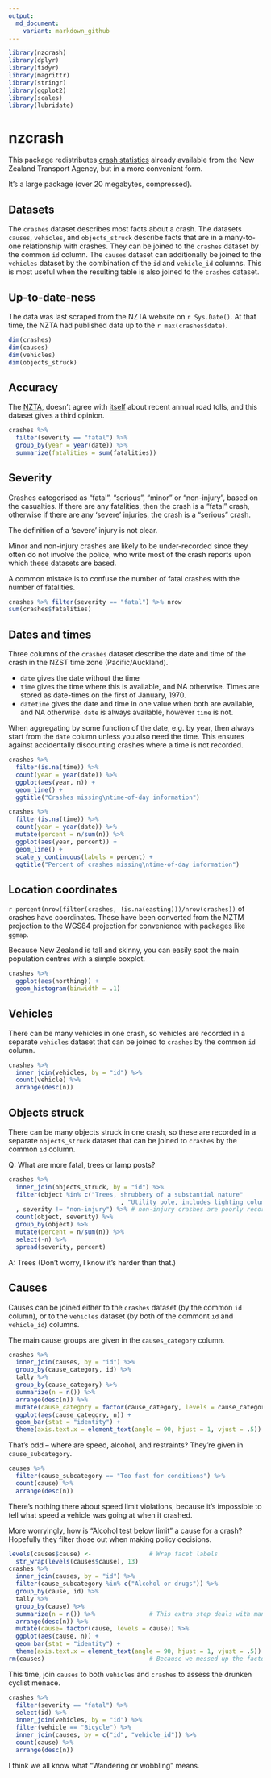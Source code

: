 ```yaml
---
output:
  md_document:
    variant: markdown_github
---
```


```r
library(nzcrash)
library(dplyr)
library(tidyr)
library(magrittr)
library(stringr)
library(ggplot2)
library(scales)
library(lubridate)
```

# nzcrash

This package redistributes [crash
statistics](http://www.nzta.govt.nz/resources/crash-analysis-system-data/)
already available from the New Zealand Transport Agency, but in a more
convenient form.

It's a large package (over 20 megabytes, compressed).

## Datasets

The `crashes` dataset describes most facts about a crash.  The datasets `causes`,
`vehicles`, and `objects_struck` describe facts that are in a many-to-one
relationship with crashes.  They can be joined to the `crashes` dataset by the
common `id` column.  The `causes` dataset can additionally be joined to the
`vehicles` dataset by the combination of the `id` and `vehicle_id` columns.
This is most useful when the resulting table is also joined to the `crashes`
dataset.

## Up-to-date-ness

The data was last scraped from the NZTA website on `r Sys.Date()`.  At
that time, the NZTA had published data up to the `r max(crashes$date)`.

```r
dim(crashes)
dim(causes)
dim(vehicles)
dim(objects_struck)
```

## Accuracy

The [NZTA](http://www.transport.govt.nz/research/roadtoll/#5), doesn't agree with [itself](http://www.transport.govt.nz/research/roadtoll/annualroadtollhistoricalinformation/) about recent annual road tolls, and this dataset gives a third opinion.

```r
crashes %>% 
  filter(severity == "fatal") %>%
  group_by(year = year(date)) %>%
  summarize(fatalities = sum(fatalities))
```

## Severity

Crashes categorised as "fatal", "serious", "minor" or "non-injury", based on the
casualties.  If there are any fatalities, then the crash is a "fatal" crash,
otherwise if there are any 'severe' injuries, the crash is a "serious" crash.

The definition of a 'severe' injury is not clear.

Minor and non-injury crashes are likely to be under-recorded since they often do
not involve the police, who write most of the crash reports upon which these
datasets are based.

A common mistake is to confuse the number of fatal crashes with the number of
fatalities.

```r
crashes %>% filter(severity == "fatal") %>% nrow
sum(crashes$fatalities)
```

## Dates and times

Three columns of the `crashes` dataset describe the date and time of the crash
in the NZST time zone (Pacific/Auckland).

* `date` gives the date without the time
* `time` gives the time where this is available, and NA otherwise.  Times are
  stored as date-times on the first of January, 1970.
* `datetime` gives the date and time in one value when both are available, and
  NA otherwise.  `date` is always available, however `time` is not.

When aggregating by some function of the date, e.g. by year, then always start
from the `date` column unless you also need the time.  This ensures against
accidentally discounting crashes where a time is not recorded.

```r
crashes %>%
  filter(is.na(time)) %>%
  count(year = year(date)) %>%
  ggplot(aes(year, n)) +
  geom_line() +
  ggtitle("Crashes missing\ntime-of-day information")

crashes %>%
  filter(is.na(time)) %>%
  count(year = year(date)) %>%
  mutate(percent = n/sum(n)) %>%
  ggplot(aes(year, percent)) +
  geom_line() +
  scale_y_continuous(labels = percent) +
  ggtitle("Percent of crashes missing\ntime-of-day information")
```

## Location coordinates

`r percent(nrow(filter(crashes, !is.na(easting)))/nrow(crashes))` of
crashes have coordinates.  These have been converted from the NZTM projection to
the WGS84 projection for convenience with packages like `ggmap`.

Because New Zealand is tall and skinny, you can easily spot the main population
centres with a simple boxplot.

```r
crashes %>%
  ggplot(aes(northing)) +
  geom_histogram(binwidth = .1)
```

## Vehicles

There can be many vehicles in one crash, so vehicles are recorded in a separate
`vehicles` dataset that can be joined to `crashes` by the common `id` column.

```r
crashes %>%
  inner_join(vehicles, by = "id") %>%
  count(vehicle) %>% 
  arrange(desc(n))
```

## Objects struck

There can be many objects struck in one crash, so these are recorded in a separate
`objects_struck` dataset that can be joined to `crashes` by the common `id` column.

Q: What are more fatal, trees or lamp posts?

```r

crashes %>%
  inner_join(objects_struck, by = "id") %>%
  filter(object %in% c("Trees, shrubbery of a substantial nature"
                               , "Utility pole, includes lighting columns")
  , severity != "non-injury") %>% # non-injury crashes are poorly recorded
  count(object, severity) %>% 
  group_by(object) %>%
  mutate(percent = n/sum(n)) %>%
  select(-n) %>%
  spread(severity, percent)
```

A: Trees (Don't worry, I know it's harder than that.)

## Causes

Causes can be joined either to the `crashes` dataset (by the common `id`
column), or to the `vehicles` dataset (by both of the commont `id` and
`vehicle_id`) columns.

The main cause groups are given in the `causes_category` column.

```r
crashes %>%
  inner_join(causes, by = "id") %>%
  group_by(cause_category, id) %>%
  tally %>%
  group_by(cause_category) %>%
  summarize(n = n()) %>%
  arrange(desc(n)) %>%
  mutate(cause_category = factor(cause_category, levels = cause_category)) %>%
  ggplot(aes(cause_category, n)) + 
  geom_bar(stat = "identity") +
  theme(axis.text.x = element_text(angle = 90, hjust = 1, vjust = .5))
```

That's odd -- where are speed, alcohol, and restraints?  They're given in `cause_subcategory`.

```r
causes %>% 
  filter(cause_subcategory == "Too fast for conditions") %>%
  count(cause) %>% 
  arrange(desc(n))
```

There's nothing there about speed limit violations, because it's impossible to tell what speed a
vehicle was going at when it crashed.

More worryingly, how is "Alcohol test below limit" a cause for a crash?
Hopefully they filter those out when making policy decisions.

```r
levels(causes$cause) <-                # Wrap facet labels
  str_wrap(levels(causes$cause), 13)
crashes %>%
  inner_join(causes, by = "id") %>%
  filter(cause_subcategory %in% c("Alcohol or drugs")) %>%
  group_by(cause, id) %>%
  tally %>%
  group_by(cause) %>%
  summarize(n = n()) %>%               # This extra step deals with many causes per crash
  arrange(desc(n)) %>%
  mutate(cause= factor(cause, levels = cause)) %>%
  ggplot(aes(cause, n)) + 
  geom_bar(stat = "identity") +
  theme(axis.text.x = element_text(angle = 90, hjust = 1, vjust = .5))
rm(causes)                             # Because we messed up the factor levels
```

This time, join `causes` to both `vehicles` and `crashes` to assess the
drunken cyclist menace.

```r

crashes %>%
  filter(severity == "fatal") %>%
  select(id) %>%
  inner_join(vehicles, by = "id") %>% 
  filter(vehicle == "Bicycle") %>%
  inner_join(causes, by = c("id", "vehicle_id")) %>% 
  count(cause) %>%
  arrange(desc(n))
```

I think we all know what "Wandering or wobbling" means.
